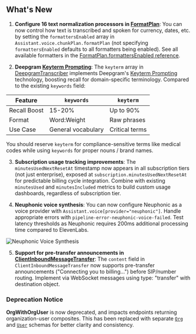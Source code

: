 ## What's New
1. **Configure 16 text normalization processors in [FormatPlan](https://api.vapi.ai/api#:~:text=FormatPlan)**: You can now control how text is transcribed and spoken for currency, dates, etc. by setting the `formattersEnabled` array in `Assistant.voice.chunkPlan.formatPlan` (not specifying `formattersEnabled` defaults to all formatters being enabled). See all available formatters in the [FormatPlan.formattersEnabled reference](https://api.vapi.ai/api#:~:text=FormatPlan).

2. **Deepgram [Keyterm Prompting](https://developers.deepgram.com/docs/keyterm)**: The `keyterm` array in [DeepgramTranscriber](https://api.vapi.ai/api#:~:text=DeepgramTranscriber) implements Deepgram's [Keyterm Prompting](https://developers.deepgram.com/docs/keyterm) technology, boosting recall for domain-specific terminology. Compared to the existing `keywords` field:  

| Feature          | `keywords`         | `keyterm`          |
|------------------|--------------------|--------------------|
| Recall Boost     | 15-20%             | Up to 90%          |  
| Format           | Word:Weight        | Raw phrases        |
| Use Case         | General vocabulary | Critical terms     |

You should reserve `keyterm` for compliance-sensitive terms like medical codes while using `keywords` for proper nouns / brand names.

3. **Subscription usage tracking improvements**: The `minutesUsedNextResetAt` timestamp now appears in all subscription tiers (not just enterprise), exposed at `subscription.minutesUsedNextResetAt` for predictable billing cycle integration. Combine with existing `minutesUsed` and `minutesIncluded` metrics to build custom usage dashboards, regardless of subscription tier.

4. **Neuphonic voice synthesis**: You can now configure Neuphonic as a voice provider with `Assistant.voice[provider="neuphonic"]`. Handle appropriate errors with `pipeline-error-neuphonic-voice-failed`. Test latency thresholds as Neuphonic requires 200ms additional processing time compared to ElevenLabs.

<Frame caption="Neuphonic Voice Synthesis">
    <img src="../static/images/changelog/neuphonic.png" alt="Neuphonic Voice Synthesis" />
</Frame>

5. **Support for pre-transfer announcements in [ClientInboundMessageTransfer](https://api.vapi.ai/api#:~:text=ClientInboundMessageTransfer)**: The `content` field in `ClientInboundMessageTransfer` now supports pre-transfer announcements ("Connecting you to billing...") before SIP/number routing. Implement via WebSocket messages using type: "transfer" with destination object.

### Deprecation Notice  
<Warning>**OrgWithOrgUser** is now deprecated, and impacts endpoints returning organization-user composites. This has been replaced with separate [`Org`](https://api.vapi.ai/api#:~:text=Org) and [`User`](https://api.vapi.ai/api#:~:text=User) schemas for better clarity and consistency.</Warning>